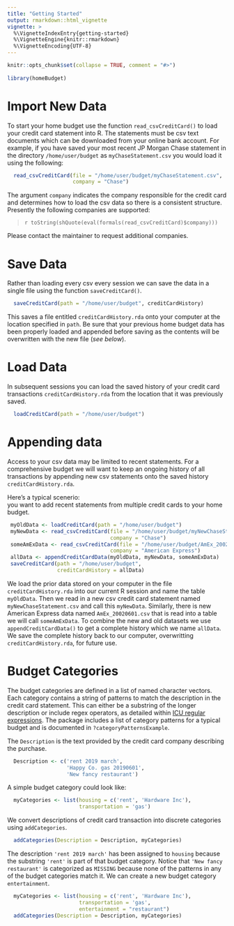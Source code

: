```yaml
---
title: "Getting Started"
output: rmarkdown::html_vignette
vignette: >
  %\VignetteIndexEntry{getting-started}
  %\VignetteEngine{knitr::rmarkdown}
  %\VignetteEncoding{UTF-8}
---
```


```r
knitr::opts_chunk$set(collapse = TRUE, comment = "#>")
                      
library(homeBudget)
```

# Import New Data

To start your home budget use the function `read_csvCreditCard()` to load your credit card statement into R. The statements must be csv text documents which can be downloaded from your online bank account. For example, if you have saved your most recent JP Morgan Chase statement in the directory `/home/user/budget` as `myChaseStatement.csv` you would load it using the following:

```r
  read_csvCreditCard(file = "/home/user/budget/myChaseStatement.csv", 
                     company = "Chase")
```

The argument `company` indicates the company responsible for the credit card and determines how to load the csv data so there is a consistent structure. Presently the following companies are supported:  

> `r toString(shQuote(eval(formals(read_csvCreditCard)$company)))`  

Please contact the maintainer to request additional companies.
  
# Save Data  

Rather than loading every csv every session we can save the data in a single file using the function `saveCreditCard()`.
```r
  saveCreditCard(path = "/home/user/budget", creditCardHistory)
```
This saves a file entitled `creditCardHistory.rda` onto your computer at the location specified in `path`. Be sure that your previous home budget data has been properly loaded
and appended before saving as the contents will be overwritten with the new file (*see below*).

# Load Data  

In subsequent sessions you can load the saved history of your credit card transactions `creditCardHistory.rda` from the location that it was previously saved.
```r
  loadCreditCard(path = "/home/user/budget")
```

# Appending data

Access to your csv data may be limited to recent statements. For a comprehensive budget we will want to keep an ongoing history of all transactions by appending new csv statements onto the saved history `creditCardHistory.rda`.  

  
Here's a typical scenerio:  
you want to add recent statements from multiple credit cards to your home budget.  
```r
 myOldData <- loadCreditCard(path = "/home/user/budget")
 myNewData <- read_csvCreditCard(file = "/home/user/budget/myNewChaseStatement.csv", 
                                 company = "Chase")
 someAmExData <- read_csvCreditCard(file = "/home/user/budget/AmEx_20020601.csv", 
                                 company = "American Express")
 allData <- appendCreditCardData(myOldData, myNewData, someAmExData)
 saveCreditCard(path = "/home/user/budget",
                creditCardHistory = allData)
```

We load the prior data stored on your computer in the file `creditCardHistory.rda` into our current R session and name the table `myOldData`. Then we read in a new csv credit card statement named `myNewChaseStatement.csv` and call this `myNewData`. Similarly, there is new American Express data named `AmEx_20020601.csv` that is read into a table we will call `someAmExData`. To combine the new and old datasets we use `appendCreditCardData()` to get a complete history which we name `allData`. We save the complete history back to our computer, overwritting `creditCardHistory.rda`, for future use.

# Budget Categories


The budget categories are defined in a list of named character vectors. Each category contains a string of patterns to match the description in the credit card statement. This can either be a substring of the longer description or include regex operators, as detailed within [ICU regular expressions](http://userguide.icu-project.org/strings/regexp). The package includes a  list of category patterns for a typical budget and is documented in `?categoryPatternsExample`.
  

The `Description` is the text provided by the credit card company describing the purchase. 
```r
  Description <- c('rent 2019 march', 
                   'Happy Co. gas 20190601',
                   'New fancy restaurant')
```
  
A simple budget category could look like:
```r
  myCategories <- list(housing = c('rent', 'Hardware Inc'),
                       transportation = 'gas')
```  
  
We convert descriptions of credit card transaction into discrete categories using `addCategories`.
  
    
```r

  addCategories(Description = Description, myCategories)

```
The description `'rent 2019 march'` has been assigned to `housing` because the substring `'rent'` is part of that budget category. Notice that `'New fancy restaurant'` is categorized as `MISSING` because none of the patterns in any of the budget categories match it. We can create a new budget category `entertainment`.
```r
  myCategories <- list(housing = c('rent', 'Hardware Inc'),
                       transportation = 'gas',
                       entertainment = "restaurant")
  addCategories(Description = Description, myCategories)

```
